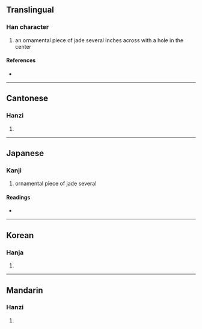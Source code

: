 {{character info/new}}
==Translingual==

===Han character===
{{Han char|rn=96|rad=玉|as=09|sn=13|four=13116|canj=MGJMM|ids=⿰𤣩宣}}

# an ornamental piece of jade several inches across with a hole in the center

====References====
* {{Han ref|kx=0736.200|dkj=21099|dj=1147.210|hdz=21128.080|uh=7444|ud=29764|bh=DEB1|bd=57009}}

----

==Cantonese==

===Hanzi===
{{yue-hanzi|jyut=|y=syun1}}

# {{rfdef|yue|sort=玉09}}

----

==Japanese==

===Kanji===
{{ja-kanji|grade=|rs=玉09}}

# ornamental piece of jade several

====Readings====
* {{ja-readings|on=[[せん]] (sen)|kun=|nanori=}}

----

==Korean==

===Hanja===
{{ko-hanja|hangeul=선|eumhun=|rv=seon|mr=sŏn|y=sen}}

# {{rfdef|ko|sort=玉09}}

----

==Mandarin==

===Hanzi===
{{cmn-hanzi|pin=[[xuān]] ([[xuan1]])|wg=hsüan<sup>1</sup>}}

# {{rfdef|cmn|sort=玉09}}